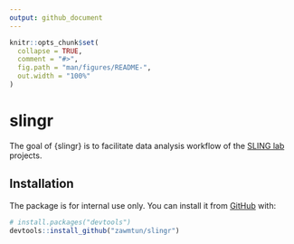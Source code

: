 ```yaml
---
output: github_document
---
```



```r
knitr::opts_chunk$set(
  collapse = TRUE,
  comment = "#>",
  fig.path = "man/figures/README-",
  out.width = "100%"
)
```

# slingr

<!-- badges: start -->
<!-- badges: end -->

The goal of {slingr} is to facilitate data analysis workflow of the [SLING lab](https://blog.nus.edu.sg/singaporesling/) projects.

## Installation

The package is for internal use only. You can install it from [GitHub](https://github.com/) with:

``` r
# install.packages("devtools")
devtools::install_github("zawmtun/slingr")
```
